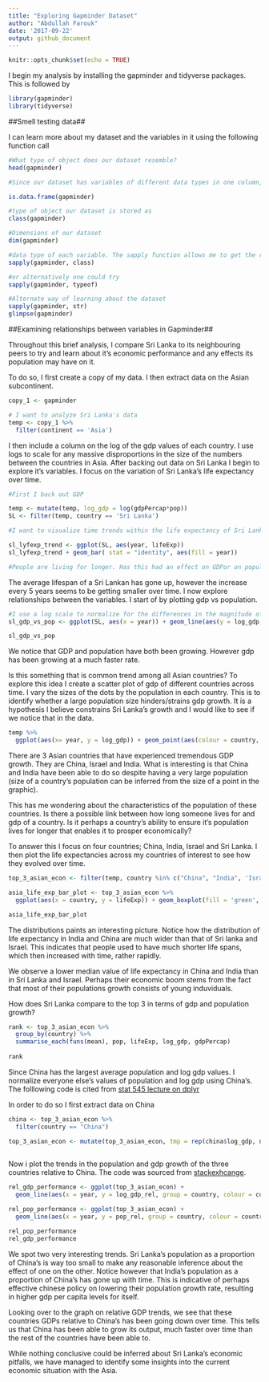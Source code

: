 ```yaml
---
title: "Exploring Gapminder Dataset"
author: "Abdullah Farouk"
date: '2017-09-22'
output: github_document
---
```


```r
knitr::opts_chunk$set(echo = TRUE)
```

I begin my analysis by installing the gapminder and tidyverse packages. This is followed by

```r
library(gapminder)
library(tidyverse)
```

##Smell testing data##


I can learn more about my dataset and the variables in it using the following function call

```r
#What type of object does our dataset resemble?
head(gapminder)

#Since our dataset has variables of different data types in one column, it must be a data frame. This can be verified by the following code

is.data.frame(gapminder)

#type of object our dataset is stored as
class(gapminder)

#Dimensions of our dataset
dim(gapminder)

#data type of each variable. The sapply function allows me to get the results of my function call back in a vector form.
sapply(gapminder, class)

#or alternatively one could try
sapply(gapminder, typeof)

#Alternate way of learning about the dataset
sapply(gapminder, str)
glimpse(gapminder)

```

##Examining relationships between variables in Gapminder##

Throughout this brief analysis, I compare Sri Lanka to its neighbouring peers to try and learn about it's economic performance and any effects its population may have on it. 

To do so, I first create a copy of my data. I then extract data on the Asian subcontinent.
```r
copy_1 <- gapminder

# I want to analyze Sri Lanka's data
temp <- copy_1 %>% 
  filter(continent == 'Asia')

```

I then include a column on the log of the gdp values of each country. I use logs to scale for any massive disproportions in the size of the numbers between the countries in Asia.
After backing out data on Sri Lanka I begin to explore it's variables. I focus on the variation of Sri Lanka's life expectancy over time. 

```r
#First I back out GDP

temp <- mutate(temp, log_gdp = log(gdpPercap*pop))
SL <- filter(temp, country == 'Sri Lanka')

#I want to visualize time trends within the life expectancy of Sri Lankans

sl_lyfexp_trend <- ggplot(SL, aes(year, lifeExp))
sl_lyfexp_trend + geom_bar( stat = "identity", aes(fill = year))

#People are living for longer. Has this had an effect on GDPor on population for that matter?

```

The average lifespan of a Sri Lankan has gone up, however the increase every 5 years seems to be getting smaller over time. I now explore relationships between the variables. I start of by plotting gdp vs population. 

```r
#I use a log scale to normalize for the differences in the magnitude of the numbers
sl_gdp_vs_pop <- ggplot(SL, aes(x = year)) + geom_line(aes(y = log_gdp, colour = 'gdp')) + geom_line(aes(y = log(pop), colour = 'pop')) + ylab('Values of gdp and Population')

sl_gdp_vs_pop

```


We notice that GDP and population have both been growing. However gdp has been growing at a much faster rate.

Is this something that is common trend among all Asian countries? To explore this idea I create a scatter plot of gdp of different countries across time. I vary the sizes of the dots by the population in each country. This is to identify whether a large population size hinders/strains gdp growth. It is a hypothesis I believe constrains Sri Lanka's growth and I would like to see if we notice that in the data.

```r

temp %>% 
  ggplot(aes(x= year, y = log_gdp)) + geom_point(aes(colour = country, size = pop))

```

There are 3 Asian countries that have experienced tremendous GDP growth. They are China, Israel and India. What is interesting is that China and India have been able to do so despite having a very large population (size of a country's population can be inferred from the size of a point in the graphic). 

This has me wondering about the characteristics of the population of these countries. Is there a possible link between how long someone lives for and gdp of a country. Is it perhaps a country's ability to ensure it's population lives for longer that enables it to prosper economically?

To answer this I focus on four countries; China, India, Israel and Sri Lanka. I then plot the life expectancies across my countries of interest to see how they evolved over time.

```r


top_3_asian_econ <- filter(temp, country %in% c("China", "India", 'Israel', 'Sri Lanka'))

asia_life_exp_bar_plot <- top_3_asian_econ %>% 
  ggplot(aes(x = country, y = lifeExp)) + geom_boxplot(fill = 'green', colour = 'black') + theme_bw() + ggtitle("Life Expectancy of Top 3 Asian Economies vs Sri Lanka")

asia_life_exp_bar_plot

```

The distributions paints an interesting picture. Notice how the distribution of life expectancy in India and China are much wider than that of Sri lanka and Israel. This indicates that people used to have much shorter life spans, which then increased with time, rather rapidly. 

We observe a lower median value of life expectancy in China and India than in Sri Lanka and Israel. Perhaps their economic boom stems from the fact that most of their populations growth consists of young induviduals. 

How does Sri Lanka compare to the top 3 in terms of gdp and population growth?

```r

rank <- top_3_asian_econ %>% 
  group_by(country) %>% 
  summarise_each(funs(mean), pop, lifeExp, log_gdp, gdpPercap)
       
rank

```

Since China has the largest average population and log gdp values. I normalize everyone else's values of population and log gdp using China's. The folllowing code is cited from  [stat 545 lecture on dplyr]((http://stat545.com/block010_dplyr-end-single-table.html))

In order to do so I first extract data on China

```r
china <- top_3_asian_econ %>%
  filter(country == "China")

top_3_asian_econ <- mutate(top_3_asian_econ, tmp = rep(china$log_gdp, n_distinct(country)), log_gdp_rel = log_gdp / tmp, tmp = NULL, tmp_1 = rep(china$pop,n_distinct(country)), pop_rel = pop/tmp_1, tmp_1 = NULL)
         
```

Now i plot the trends in the population and gdp growth of the three countries relative to China. The code was sourced from [stackexhcange]((https://stackoverflow.com/questions/29357612/plot-labels-at-ends-of-lines)).


```r
rel_gdp_performance <- ggplot(top_3_asian_econ) + 
  geom_line(aes(x = year, y = log_gdp_rel, group = country, colour = country), linetype = 2, size = 1.5) + ylab('Relative log GDP') + theme_bw()

rel_pop_performance <- ggplot(top_3_asian_econ) + 
  geom_line(aes(x = year, y = pop_rel, group = country, colour = country), size = 1.5) + ylab('Relative Population') + theme_bw()

rel_pop_performance
rel_gdp_performance

```

We spot two very interesting trends. Sri Lanka's population as a proportion of China's is way too small to make any reasonable inference about the effect of one on the other. Notice however that India's population as a proportion of China's has gone up with time. This is indicative of perhaps effective chinese policy on lowering their population growth rate, resulting in higher gdp per capita levels for itself.


Looking over to the graph on relative GDP trends, we see that these countries GDPs relative to China's has been going down over time. This tells us that China has been able to grow its output, much faster over time than the rest of the countries have been able to.

While nothing conclusive could be inferred about Sri Lanka's economic pitfalls, we have managed to identify some insights into the current economic situation with the Asia.